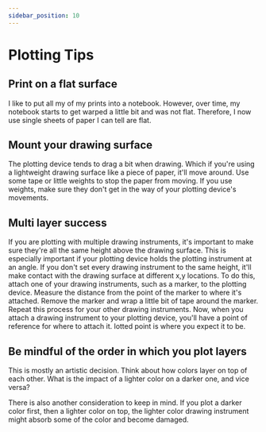 ```yaml
---
sidebar_position: 10
---
```


# Plotting Tips

## Print on a flat surface

I like to put all my of my prints into a notebook. However, over time, my notebook starts to get warped a little bit and was not flat. Therefore, I now use single sheets of paper I can tell are flat.


## Mount your drawing surface

The plotting device tends to drag a bit when drawing. Which if you're using a lightweight drawing surface like a piece of paper, it'll move around. Use some tape or little weights to stop the paper from moving. If you use weights, make sure they don't get in the way of your plotting device's movements.

## Multi layer success

If you are plotting with multiple drawing instruments, it's important to make sure they're all the same height above the drawing surface. This is especially important if your plotting device holds the plotting instrument at an angle. If you don't set every drawing instrument to the same height, it'll make contact with the drawing surface at different x,y locations. To do this, attach one of your drawing instruments, such as a marker, to the plotting device. Measure the distance from the point of the marker to where it's attached. Remove the marker and wrap a little bit of tape around the marker. Repeat this process for your other drawing instruments. Now, when you attach a drawing instrument to your plotting device, you'll have a point of reference for where to attach it. 
lotted point is where you expect it to be. 

## Be mindful of the order in which you plot layers

This is mostly an artistic decision. Think about how colors layer on top of each other. What is the impact of a lighter color on a darker one, and vice versa?

There is also another consideration to keep in mind. If you plot a darker color first, then a lighter color on top, the lighter color drawing instrument might absorb some of the color and become damaged.
